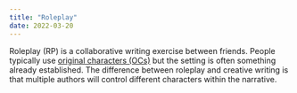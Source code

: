 ```yaml
---
title: "Roleplay"
date: 2022-03-20
---
```


Roleplay (RP) is a collaborative writing exercise between friends. People
typically use [original characters (OCs)](/seeds/original-character) but the
setting is often something already established. The difference between roleplay
and creative writing is that multiple authors will control different characters
within the narrative.
